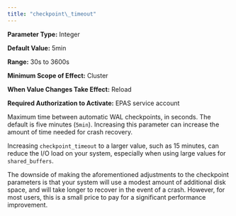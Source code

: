 ```yaml
---
title: "checkpoint\_timeout"
---
```


<div id="checkpoint_timeout" class="registered_link"></div>

**Parameter Type:** Integer

**Default Value:** 5min

**Range:** 30s to 3600s

**Minimum Scope of Effect:** Cluster

**When Value Changes Take Effect:** Reload

**Required Authorization to Activate:** EPAS service account

Maximum time between automatic WAL checkpoints, in seconds. The default is five minutes (`5min`). Increasing this parameter can increase the amount of time needed for crash recovery.

Increasing `checkpoint_timeout` to a larger value, such as 15 minutes, can reduce the I/O load on your system, especially when using large values for `shared_buffers`.

The downside of making the aforementioned adjustments to the checkpoint parameters is that your system will use a modest amount of additional disk space, and will take longer to recover in the event of a crash. However, for most users, this is a small price to pay for a significant performance improvement.
